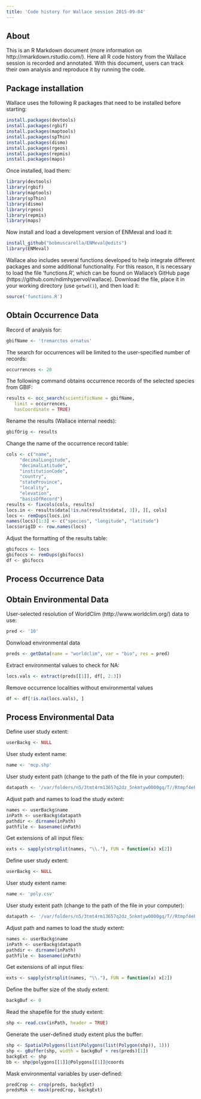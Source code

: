 ```yaml
---
title: 'Code history for Wallace session 2015-09-04'
---
```


## About

This is an R Markdown document (more information on http://rmarkdown.rstudio.com/). Here all R code history from the Wallace session is recorded and annotated. With this document, users can track their own analysis and reproduce it by running the code.

## Package installation

Wallace uses the following R packages that need to be installed before starting:
```r
install.packages(devtools)
install.packages(rgbif)
install.packages(maptools)
install.packages(spThin)
install.packages(dismo)
install.packages(rgeos)
install.packages(repmis)
install.packages(maps)
```

Once installed, load them:
```r
library(devtools)
library(rgbif)
library(maptools)
library(spThin)
library(dismo)
library(rgeos)
library(repmis)
library(maps)
```

Now install and load a development version of ENMeval and load it:
```r
install_github("bobmuscarella/ENMeval@edits")
library(ENMeval)

```

Wallace also includes several functions developed to help integrate different packages and some additional functionality. For this reason, it is necessary to load the file 'functions.R', which can be found on Wallace's GitHub page (https://github.com/ndimhypervol/wallace). Download the file, place it in your working directory (use `getwd()`), and then load it:
```r
source('functions.R')
```

## Obtain Occurrence Data 

Record of analysis for:
```r
gbifName <- 'tremarctos ornatus'
```

The search for occurrences will be limited to the user-specified number of records:
```r
occurrences <- 20
```

The following command obtains occurrence records of the selected species from GBIF:
```r
results <- occ_search(scientificName = gbifName,
   limit = occurrences,
   hasCoordinate = TRUE)
```

Rename the results (Wallace internal needs):
```r
gbifOrig <- results
```

Change the name of the occurrence record table:
```r
cols <- c("name",
     "decimalLongitude",
     "decimalLatitude",
     "institutionCode",
     "country",
     "stateProvince",
     "locality",
     "elevation",
     "basisOfRecord")
results <- fixcols(cols, results)
locs.in <- results$data[!is.na(results$data[, 3]), ][, cols]
locs <- remDups(locs.in)
names(locs)[1:3] <- c("species", "longitude", "latitude")
locs$origID <- row.names(locs)

```

Adjust the formatting of the results table:
```r
gbifoccs <- locs
gbifoccs <- remDups(gbifoccs)
df <- gbifoccs

```

## Process Occurrence Data

## Obtain Environmental Data

User-selected resolution of WorldClim (http://www.worldclim.org/) data to use:
```r
pred <- '10'
```

Donwload environmental data
```r
preds <- getData(name = "worldclim", var = "bio", res = pred)
```

Extract environmental values to check for NA:
```r
locs.vals <- extract(preds[[1]], df[, 2:3])
```

Remove occurrence localities without environmental values
```r
df <- df[!is.na(locs.vals), ]
```

## Process Environmental Data

Define user study extent:
```r
userBackg <- NULL
```

User study extent name:
```r
name <- 'mcp.shp'
```

User study extent path (change to the path of the file in your computer):
```r
datapath <- '/var/folders/n5/3tmt4rm13657q2dz_5nkmtyw0000gq/T//Rtmpf4eFTk/e68199de2b175652ebe150ea/0'
```

Adjust path and names to load the study extent:
```r
names <- userBackg$name
inPath <- userBackg$datapath
pathdir <- dirname(inPath)
pathfile <- basename(inPath)

```

Get extensions of all input files:
```r
exts <- sapply(strsplit(names, "\\."), FUN = function(x) x[2])
```

Define user study extent:
```r
userBackg <- NULL
```

User study extent name:
```r
name <- 'poly.csv'
```

User study extent path (change to the path of the file in your computer):
```r
datapath <- '/var/folders/n5/3tmt4rm13657q2dz_5nkmtyw0000gq/T//Rtmpf4eFTk/d712ee5e9b79b5cbd3c48159/0'
```

Adjust path and names to load the study extent:
```r
names <- userBackg$name
inPath <- userBackg$datapath
pathdir <- dirname(inPath)
pathfile <- basename(inPath)

```

Get extensions of all input files:
```r
exts <- sapply(strsplit(names, "\\."), FUN = function(x) x[2])
```

Define the buffer size of the study extent:
```r
backgBuf <- 0
```

Read the shapefile for the study extent:
```r
shp <- read.csv(inPath, header = TRUE)
```

Generate the user-defined study extent plus the buffer:
```r
shp <- SpatialPolygons(list(Polygons(list(Polygon(shp)), 1)))
shp <- gBuffer(shp, width = backgBuf + res(preds)[1])
backgExt <- shp
bb <- shp@polygons[[1]]@Polygons[[1]]@coords

```

Mask environmental variables by user-defined:
```r
predCrop <- crop(preds, backgExt)
predsMsk <- mask(predCrop, backgExt)

```